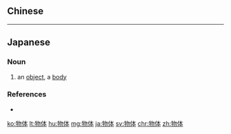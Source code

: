 {{also|物體}}
==Chinese==
{{zh-see|物體}}

----

==Japanese==
{{ja-kanjitab|ぶつ|たい|k1=ぶっ|yomi=on}}

===Noun===
{{ja-noun|ぶったい}}

# an [[object]], a [[body]]

===References===
* {{R:Shogakukan}}

[[ko:物体]]
[[lt:物体]]
[[hu:物体]]
[[mg:物体]]
[[ja:物体]]
[[sv:物体]]
[[chr:物体]]
[[zh:物体]]